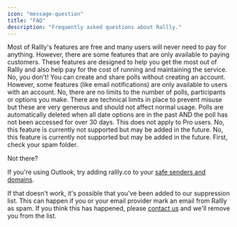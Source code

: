 ```yaml
---
icon: "message-question"
title: "FAQ"
description: "Frequently asked questions about Rallly."
---
```


<Accordion title="Is Rallly free?">
  Most of Rallly's features are free and many users will never need to pay for
  anything. However, there are some features that are only available to paying
  customers. These features are designed to help you get the most out of Rallly
  and also help pay for the cost of running and maintaining the service.
</Accordion>

<Accordion title="Do I need to create an account to use Rallly?">
  No, you don't! You can create and share polls without creating an account.
  However, some features (like email notifications) are only available to users
  with an account.
</Accordion>

<Accordion title="Are there any limits to the number of polls, participants and options I can make?">
  No, there are no limits to the number of polls, participants or options you
  make. There are technical limits in place to prevent misuse but these are very
  generous and should not affect normal usage.
</Accordion>

<Accordion title="How long will Rallly keep my poll?">
  Polls are automatically deleted when all date options are in the past AND the
  poll has not been accessed for over 30 days. This does not apply to Pro users.
</Accordion>

<Accordion title="Can I limit the number of participants that can vote for an option?">
  No, this feature is currently not supported but may be added in the future.
</Accordion>

<Accordion title="Can I set a deadline for my poll?">
  No, this feature is currently not supported but may be added in the future.
</Accordion>

<Accordion title="What if I'm not receiving emails from Rallly?">
  First, check your spam folder.

Not there?

If you're using Outlook, try adding rallly.co to your [safe senders and domains](https://support.microsoft.com/en-gb/office/safe-senders-in-outlook-com-470d4ee6-e3b6-402b-8cd9-a6f00eda7339).

If that doesn't work, it's possible that you've been added to our suppression list.
This can happen if you or your email provider mark an email from Rallly as spam.
If you think this has happened, please [contact us](/contact) and we'll remove you from the list.

</Accordion>
